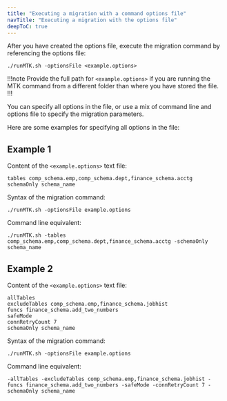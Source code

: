 ```yaml
---
title: "Executing a migration with a command options file"
navTitle: "Executing a migration with the options file"
deepToC: true
---
```


After you have created the options file, execute the migration command by referencing the options file:

```
./runMTK.sh -optionsFile <example.options>
```

!!!note
   Provide the full path for `<example.options>` if you are running the MTK command from a different folder than where you have stored the file.
!!!

You can specify all options in the file, or use a mix of command line and options file to specify the migration parameters.

Here are some examples for specifying all options in the file:

## Example 1

Content of the `<example.options>` text file:

```
tables comp_schema.emp,comp_schema.dept,finance_schema.acctg
schemaOnly schema_name
```

Syntax of the migration command:

```
./runMTK.sh -optionsFile example.options
```

Command line equivalent:

```
./runMTK.sh -tables comp_schema.emp,comp_schema.dept,finance_schema.acctg -schemaOnly schema_name
```

## Example 2

Content of the `<example.options>` text file:

```
allTables
excludeTables comp_schema.emp,finance_schema.jobhist
funcs finance_schema.add_two_numbers
safeMode
connRetryCount 7
schemaOnly schema_name
```

Syntax of the migration command:

```
./runMTK.sh -optionsFile example.options
```

Command line equivalent:

```
-allTables -excludeTables comp_schema.emp,finance_schema.jobhist -funcs finance_schema.add_two_numbers -safeMode -connRetryCount 7 -schemaOnly schema_name
```
